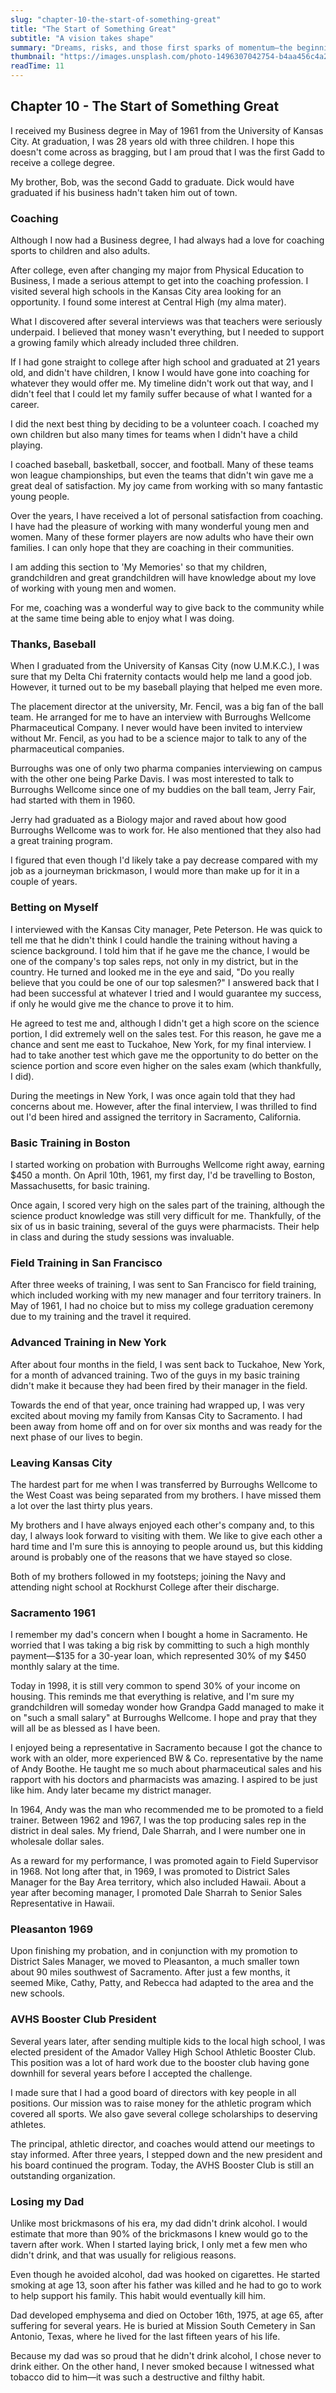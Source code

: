 ```yaml
---
slug: "chapter-10-the-start-of-something-great"
title: "The Start of Something Great"
subtitle: "A vision takes shape"
summary: "Dreams, risks, and those first sparks of momentum—the beginnings that would grow into lasting impact."
thumbnail: "https://images.unsplash.com/photo-1496307042754-b4aa456c4a2d?auto=format&fit=crop&w=1200&h=675&q=80"
readTime: 11
---
```


## Chapter 10 - The Start of Something Great

I received my Business degree in May of 1961 from the University of Kansas City.
At graduation, I was 28 years old with three children. I hope this doesn't come
across as bragging, but I am proud that I was the first Gadd to receive a
college degree.

My brother, Bob, was the second Gadd to graduate. Dick would have graduated if
his business hadn't taken him out of town.

### Coaching

Although I now had a Business degree, I had always had a love for coaching
sports to children and also adults.

After college, even after changing my major from Physical Education to Business,
I made a serious attempt to get into the coaching profession. I visited several
high schools in the Kansas City area looking for an opportunity. I found some
interest at Central High (my alma mater).

What I discovered after several interviews was that teachers were seriously
underpaid. I believed that money wasn't everything, but I needed to support a
growing family which already included three children.

If I had gone straight to college after high school and graduated at 21 years
old, and didn't have children, I know I would have gone into coaching for
whatever they would offer me. My timeline didn't work out that way, and I didn't
feel that I could let my family suffer because of what I wanted for a career.

I did the next best thing by deciding to be a volunteer coach. I coached my own
children but also many times for teams when I didn't have a child playing.

I coached baseball, basketball, soccer, and football. Many of these teams won
league championships, but even the teams that didn't win gave me a great deal of
satisfaction. My joy came from working with so many fantastic young people.

Over the years, I have received a lot of personal satisfaction from coaching. I
have had the pleasure of working with many wonderful young men and women. Many
of these former players are now adults who have their own families. I can only
hope that they are coaching in their communities.

I am adding this section to 'My Memories' so that my children, grandchildren and
great grandchildren will have knowledge about my love of working with young men
and women.

For me, coaching was a wonderful way to give back to the community while at the
same time being able to enjoy what I was doing.

### Thanks, Baseball

When I graduated from the University of Kansas City (now U.M.K.C.), I was sure
that my Delta Chi fraternity contacts would help me land a good job. However, it
turned out to be my baseball playing that helped me even more.

The placement director at the university, Mr. Fencil, was a big fan of the ball
team. He arranged for me to have an interview with Burroughs Wellcome
Pharmaceutical Company. I never would have been invited to interview without Mr.
Fencil, as you had to be a science major to talk to any of the pharmaceutical
companies.

Burroughs was one of only two pharma companies interviewing on campus with the
other one being Parke Davis. I was most interested to talk to Burroughs Wellcome
since one of my buddies on the ball team, Jerry Fair, had started with them
in 1960.

Jerry had graduated as a Biology major and raved about how good Burroughs
Wellcome was to work for. He also mentioned that they also had a great training
program.

I figured that even though I'd likely take a pay decrease compared with my job
as a journeyman brickmason, I would more than make up for it in a couple of
years.

### Betting on Myself

I interviewed with the Kansas City manager, Pete Peterson. He was quick to tell
me that he didn't think I could handle the training without having a science
background. I told him that if he gave me the chance, I would be one of the
company's top sales reps, not only in my district, but in the country. He turned
and looked me in the eye and said, "Do you really believe that you could be one
of our top salesmen?" I answered back that I had been successful at whatever I
tried and I would guarantee my success, if only he would give me the chance to
prove it to him.

He agreed to test me and, although I didn't get a high score on the science
portion, I did extremely well on the sales test. For this reason, he gave me a
chance and sent me east to Tuckahoe, New York, for my final interview. I had to
take another test which gave me the opportunity to do better on the science
portion and score even higher on the sales exam (which thankfully, I did).

During the meetings in New York, I was once again told that they had concerns
about me. However, after the final interview, I was thrilled to find out I'd
been hired and assigned the territory in Sacramento, California.

### Basic Training in Boston

I started working on probation with Burroughs Wellcome right away, earning $450
a month. On April 10th, 1961, my first day, I'd be travelling to Boston,
Massachusetts, for basic training.

Once again, I scored very high on the sales part of the training, although the
science product knowledge was still very difficult for me. Thankfully, of the
six of us in basic training, several of the guys were pharmacists. Their help in
class and during the study sessions was invaluable.

### Field Training in San Francisco

After three weeks of training, I was sent to San Francisco for field training,
which included working with my new manager and four territory trainers. In May
of 1961, I had no choice but to miss my college graduation ceremony due to my
training and the travel it required.

### Advanced Training in New York

After about four months in the field, I was sent back to Tuckahoe, New York, for
a month of advanced training. Two of the guys in my basic training didn't make
it because they had been fired by their manager in the field.

Towards the end of that year, once training had wrapped up, I was very excited
about moving my family from Kansas City to Sacramento. I had been away from home
off and on for over six months and was ready for the next phase of our lives to
begin.

### Leaving Kansas City

The hardest part for me when I was transferred by Burroughs Wellcome to the West
Coast was being separated from my brothers. I have missed them a lot over the
last thirty plus years.

My brothers and I have always enjoyed each other's company and, to this day, I
always look forward to visiting with them. We like to give each other a hard
time and I'm sure this is annoying to people around us, but this kidding around
is probably one of the reasons that we have stayed so close.

Both of my brothers followed in my footsteps; joining the Navy and attending
night school at Rockhurst College after their discharge.

### Sacramento 1961

I remember my dad's concern when I bought a home in Sacramento. He worried that
I was taking a big risk by committing to such a high monthly payment—$135 for a
30-year loan, which represented 30% of my $450 monthly salary at the time.

Today in 1998, it is still very common to spend 30% of your income on housing.
This reminds me that everything is relative, and I'm sure my grandchildren will
someday wonder how Grandpa Gadd managed to make it on "such a small salary" at
Burroughs Wellcome. I hope and pray that they will all be as blessed as I have
been.

I enjoyed being a representative in Sacramento because I got the chance to work
with an older, more experienced BW & Co. representative by the name of Andy
Boothe. He taught me so much about pharmaceutical sales and his rapport with his
doctors and pharmacists was amazing. I aspired to be just like him. Andy later
became my district manager.

In 1964, Andy was the man who recommended me to be promoted to a field trainer.
Between 1962 and 1967, I was the top producing sales rep in the district in deal
sales. My friend, Dale Sharrah, and I were number one in wholesale dollar sales.

As a reward for my performance, I was promoted again to Field Supervisor
in 1968. Not long after that, in 1969, I was promoted to District Sales Manager
for the Bay Area territory, which also included Hawaii. About a year after
becoming manager, I promoted Dale Sharrah to Senior Sales Representative in
Hawaii.

### Pleasanton 1969

Upon finishing my probation, and in conjunction with my promotion to District
Sales Manager, we moved to Pleasanton, a much smaller town about 90 miles
southwest of Sacramento. After just a few months, it seemed Mike, Cathy, Patty,
and Rebecca had adapted to the area and the new schools.

### AVHS Booster Club President

Several years later, after sending multiple kids to the local high school, I was
elected president of the Amador Valley High School Athletic Booster Club. This
position was a lot of hard work due to the booster club having gone downhill for
several years before I accepted the challenge.

I made sure that I had a good board of directors with key people in all
positions. Our mission was to raise money for the athletic program which covered
all sports. We also gave several college scholarships to deserving athletes.

The principal, athletic director, and coaches would attend our meetings to stay
informed. After three years, I stepped down and the new president and his board
continued the program. Today, the AVHS Booster Club is still an outstanding
organization.

### Losing my Dad

Unlike most brickmasons of his era, my dad didn't drink alcohol. I would
estimate that more than 90% of the brickmasons I knew would go to the tavern
after work. When I started laying brick, I only met a few men who didn't drink,
and that was usually for religious reasons.

Even though he avoided alcohol, dad was hooked on cigarettes. He started smoking
at age 13, soon after his father was killed and he had to go to work to help
support his family. This habit would eventually kill him.

Dad developed emphysema and died on October 16th, 1975, at age 65, after
suffering for several years. He is buried at Mission South Cemetery in San
Antonio, Texas, where he lived for the last fifteen years of his life.

Because my dad was so proud that he didn't drink alcohol, I chose never to drink
either. On the other hand, I never smoked because I witnessed what tobacco did
to him—it was such a destructive and filthy habit.
